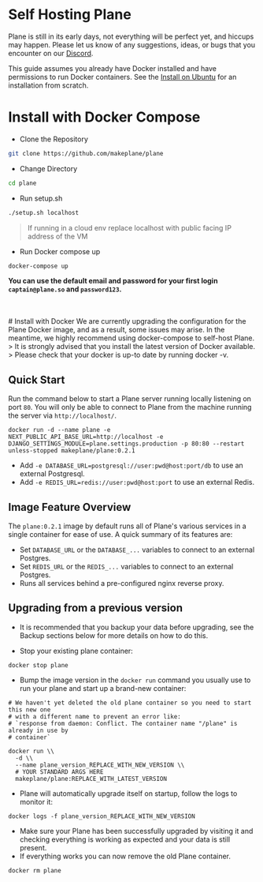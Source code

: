 # Self Hosting Plane


Plane is still in its early days, not everything will be perfect yet, and
hiccups may happen. Please let us know of any suggestions, ideas, or bugs that
you encounter on our [Discord](https://discord.com/invite/A92xrEGCge).

This guide assumes you already have Docker installed and have permissions to run Docker containers. See the [Install on Ubuntu](https://docs.docker.com/engine/install/ubuntu/) for an installation from scratch.

# Install with Docker Compose


- Clone the Repository

```bash
git clone https://github.com/makeplane/plane
```

- Change Directory

```bash
cd plane
```

- Run setup.sh

```bash
./setup.sh localhost 
```

> If running in a cloud env replace localhost with public facing IP address of the VM


- Run Docker compose up

```bash
docker-compose up
```

<strong>You can use the default email and password for your first login `captain@plane.so` and `password123`.</strong> 

<br/>
<br/>
# Install with Docker
<Note>We are currently upgrading the configuration for the Plane Docker image, and as a result, some issues may arise. In the meantime, we highly recommend using docker-compose to self-host Plane.</Note>
> It is strongly advised that you install the latest version of Docker available.
> Please check that your docker is up-to date by running docker -v.

## Quick Start

Run the command below to start a Plane server running locally listening on port `80`.
You will only be able to connect to Plane from the machine running the server via
`http://localhost/`.

```
docker run -d --name plane -e NEXT_PUBLIC_API_BASE_URL=http://localhost -e DJANGO_SETTINGS_MODULE=plane.settings.production -p 80:80 --restart unless-stopped makeplane/plane:0.2.1
```

- Add `-e DATABASE_URL=postgresql://user:pwd@host:port/db` to use an external
  Postgresql.
- Add `-e REDIS_URL=redis://user:pwd@host:port` to use an external Redis.

## Image Feature Overview

The `plane:0.2.1` image by default runs all of Plane's various services in a
single container for ease of use. A quick summary of its features are:

- Set `DATABASE_URL` or the `DATABASE_...` variables to connect to an external Postgres.
- Set `REDIS_URL` or the `REDIS_...` variables to connect to an external Postgres.
- Runs all services behind a pre-configured nginx reverse proxy.

## Upgrading from a previous version

- It is recommended that you backup your data before upgrading, see the Backup sections
  below for more details on how to do this.

- Stop your existing plane container:

```
docker stop plane
```

- Bump the image version in the `docker run` command you usually use to run your
  plane and start up a brand-new container:

```
# We haven't yet deleted the old plane container so you need to start this new one
# with a different name to prevent an error like:
# `response from daemon: Conflict. The container name "/plane" is already in use by
# container`

docker run \\
  -d \\
  --name plane_version_REPLACE_WITH_NEW_VERSION \\
  # YOUR STANDARD ARGS HERE
  makeplane/plane:REPLACE_WITH_LATEST_VERSION

```

- Plane will automatically upgrade itself on startup, follow the logs to monitor it:

```
docker logs -f plane_version_REPLACE_WITH_NEW_VERSION
```

- Make sure your Plane has been successfully upgraded by visiting it and checking
  everything is working as expected and your data is still present.
- If everything works you can now remove the old Plane container.

```
docker rm plane
```
